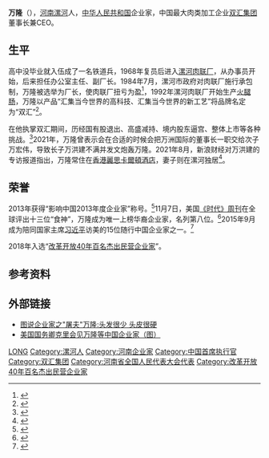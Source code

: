 {{Otheruses|万隆}}

'''万隆'''（{{bd|1940年||}}），[[河南|河南]][[漯河|漯河]]人，[[中华人民共和国|中华人民共和国]]企业家，中国最大肉类加工企业[[双汇集团|双汇集团]]董事长兼CEO。

== 生平 ==
高中没毕业就入伍成了一名铁道兵，1968年复员后进入[[雙匯集團|漯河肉联厂]]，从办事员开始，后来担任办公室主任、副厂长。1984年7月，漯河市政府对肉联厂施行承包制，万隆被选举为厂长，使肉联厂扭亏为盈<ref>{{cite journal|author=张子思; 徐庆耀|title=大将风度仆人心——记漯河肉联厂厂长万隆|journal=企业活力|year=1986|issue=04|publisher=河南省社会科学院|issn=1003-4919|pages=5-7}}</ref>，1992年漯河肉联厂开始生产[[火腿肠|火腿肠]]，万隆以产品“汇集当今世界的高科技、汇集当今世界的新工艺”将品牌名定为“双汇”<ref>{{cite journal|author=万隆|title=开拓进取 永不懈怠|journal=肉类工业|year=1993|issue=05|publisher=全国肉类工业科技情报中心站|issn=1008-5467|pages=1-5}}</ref>。

在他执掌双汇期间，历经国有股退出、高盛减持、境内股东逼宫、整体上市等各种挑战。<ref >{{cite web |url=http://www.iceo.com.cn/renwu/35/2011/0426/216252.shtml |language= |title=【封面】万隆：战斗仍在持续 |publisher=《中国企业家》 |date=2011-04-26 |accessdate= |archive-date=2016-03-04 |archive-url=https://web.archive.org/web/20160304190102/http://www.iceo.com.cn/renwu/35/2011/0426/216252.shtml |dead-url=no }}</ref>2021年，万隆曾表示会在合适的时候会把万洲国际的董事长一职交给次子万宏伟，导致长子万洪建不满并发文炮轰万隆。2021年8月，新浪财经对万洪建的专访报道指出，万隆常住在[[香港麗思卡爾頓酒店|香港麗思卡爾頓酒店]]，妻子则在漯河独居<ref>{{cite news|url=http://finance.sina.com.cn/tech/2021-08-19/doc-ikqcfncc3704870.shtml|title=专访双汇万洪建：万隆私收2亿美元未交税 与秘书育有一子致家庭分崩离析|publisher=新浪科技|date=2021-08-19|accessdate=2021-08-20|archive-date=2021-08-19|archive-url=https://web.archive.org/web/20210819172900/https://finance.sina.com.cn/tech/2021-08-19/doc-ikqcfncc3704870.shtml|dead-url=no}}</ref>。

== 荣誉 ==
2013年获得“影响中国2013年度企业家”称号。<ref >{{cite web |url=http://news.sina.com.cn/c/2013-12-20/155429039327.shtml |language= |title=影响中国2013年度企业家：万隆 |publisher=新浪传媒 |date=2013年12月20日 |accessdate= |archive-date=2016-03-04 |archive-url=https://web.archive.org/web/20160304100755/http://news.sina.com.cn/c/2013-12-20/155429039327.shtml |dead-url=no }}</ref>11月7日，美国[[時代雜誌|《时代》周刊]]在全球评出十三位“食神”，万隆成为唯一上榜华裔企业家，名列第八位。<ref>{{Cite web|title=美国《时代》选出全球十三食神 双汇掌门万隆成唯一上榜华裔-搜狐财经|url=https://business.sohu.com/20131127/n390841398.shtml|accessdate=2020-07-17|work=business.sohu.com|archive-date=2020-07-17|archive-url=https://web.archive.org/web/20200717102842/https://business.sohu.com/20131127/n390841398.shtml|dead-url=no}}</ref>2015年9月成为陪同国家主席[[习近平|习近平]]访美的15位随行中国企业家之一。<ref >{{cite web |url=http://news.dahe.cn/2015/09-19/105668438.html |language= |title=15位企业家随习近平访美 其中有咱河南老乡万隆 |publisher=大河网-大河报 |date=2015年9月19日 |accessdate= |archive-date=2016年7月29日 |archive-url=https://web.archive.org/web/20160729092304/http://news.dahe.cn/2015/09-19/105668438.html |dead-url=no }}</ref>

2018年入选“[[改革开放40年百名杰出民营企业家|改革开放40年百名杰出民营企业家]]”。

== 参考资料 ==
{{reflist}}

== 外部链接 ==
* [http://money.163.com/photoview/574F0025/13950.html#p=9S1E1I0C574F0025 图说企业家之"屠夫"万隆:头发很少 头皮很硬]{{Wayback|url=http://money.163.com/photoview/574F0025/13950.html#p=9S1E1I0C574F0025 |date=20150406214229 }}
* [https://web.archive.org/web/20160304120130/http://news.shangdu.com/luohe/20141113/128_5955572.shtml 美国国务卿克里会见万隆等中国企业家（图）]

{{Authority control}}
{{DEFAULTSORT:Wan万}}
[[Category:万姓|LONG]]
[[Category:漯河人|Category:漯河人]]
[[Category:河南企业家|Category:河南企业家]]
[[Category:中国首席执行官|Category:中国首席执行官]]
[[Category:双汇集团|Category:双汇集团]]
[[Category:河南省全国人民代表大会代表|Category:河南省全国人民代表大会代表]]
[[Category:改革开放40年百名杰出民营企业家|Category:改革开放40年百名杰出民营企业家]]